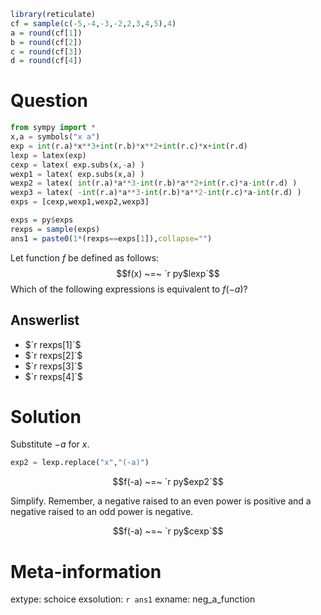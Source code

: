 ```r
library(reticulate)
cf = sample(c(-5,-4,-3,-2,2,3,4,5),4)
a = round(cf[1])
b = round(cf[2])
c = round(cf[3])
d = round(cf[4])
```


Question
========

```python
from sympy import *
x,a = symbols("x a")
exp = int(r.a)*x**3+int(r.b)*x**2+int(r.c)*x+int(r.d)
lexp = latex(exp)
cexp = latex( exp.subs(x,-a) )
wexp1 = latex( exp.subs(x,a) )
wexp2 = latex( int(r.a)*a**3-int(r.b)*a**2+int(r.c)*a-int(r.d) )
wexp3 = latex( -int(r.a)*a**3-int(r.b)*a**2-int(r.c)*a-int(r.d) )
exps = [cexp,wexp1,wexp2,wexp3]
```

```r
exps = py$exps
rexps = sample(exps)
ans1 = paste0(1*(rexps==exps[1]),collapse="")
```

Let function $f$ be defined as follows:
$$f(x) ~=~ `r py$lexp`$$
Which of the following expressions is equivalent to $f(-a)$?

Answerlist
--------

* $`r rexps[1]`$
* $`r rexps[2]`$
* $`r rexps[3]`$
* $`r rexps[4]`$


Solution
========

Substitute $-a$ for $x$.

```python
exp2 = lexp.replace("x","(-a)")
```

$$f(-a) ~=~ `r py$exp2`$$

Simplify. Remember, a negative raised to an even power is positive and a negative raised to an odd power is negative.

$$f(-a) ~=~ `r py$cexp`$$


Meta-information
============
extype: schoice
exsolution: `r ans1`
exname: neg_a_function